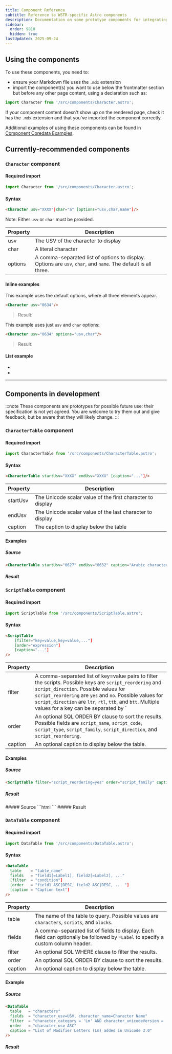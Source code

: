 ```yaml
---
title: Component Reference
subtitle: Reference to WSTR-specific Astro components
description: Documentation on some prototype components for integrating coredata
sidebar:
  order: 9810
  hidden: true
lastUpdated: 2025-09-24
---
```


## Using the components
To use these components, you need to:
- ensure your Markdown file uses the `.mdx` extension
- import the component(s) you want to use below the frontmatter section but before any other page content, using a declaration such as:
```jsx
import Character from '/src/components/Character.astro';
```
If your component content doesn't show up on the rendered page, check it has the `.mdx` extension and that you've imported the component correctly.

Additional examples of using these components can be found in [Component Coredata Examples](/reference/component-coredata-examples).

## Currently-recommended components

### `Character` component

#### Required import
```jsx
import Character from '/src/components/Character.astro';
```

#### Syntax
```html
<Character usv="XXXX"|char="a" [options="usv,char,name"]/>
```

Note: Either `usv` or `char` must be provided.

|Property|Description|
|---|---|
|usv|The USV of the character to display|
|char|A literal character|
|options|A comma-separated list of options to display. Options are `usv`, `char`, and `name`. The default is all three.|

#### Inline examples

This example uses the default options, where all three elements appear.
```html
<Character usv="0634"/>
```
>Result: <Character usv="0634"/>

This example uses just `usv` and `char` options:
```html
<Character usv="0634" options="usv,char"/>
```
>Result: <Character usv="0634" options="usv,char"/>

#### List example

- <Character usv="0020"/>
- <Character usv="0635"/>

---

## Components in development

:::note
These components are prototypes for possible future use: their specification is not yet agreed. You are welcome to try them out and give feedback, but be aware that they will likely change.
:::

### `CharacterTable` component

#### Required import
```jsx
import CharacterTable from '/src/components/CharacterTable.astro';
```

#### Syntax
```html
<CharacterTable startUsv="XXXX" endUsv="XXXX" [caption="..."]/>
```

|Property|Description|
|---|---|
|startUsv|The Unicode scalar value of the first character to display|
|endUsv|The Unicode scalar value of the last character to display|
|caption|The caption to display below the table|

#### Examples

##### Source
```html
<CharacterTable startUsv="0627" endUsv="0632" caption="Arabic characters 0627-0632"/> 
```
##### Result
<CharacterTable startUsv="0627" endUsv="0632" caption="Arabic characters 0627-0632"/> 

### `ScriptTable` component

#### Required import
```jsx
import ScriptTable from '/src/components/ScriptTable.astro';
```

#### Syntax
```html
<ScriptTable 
    [filter="key=value,key=value,..."] 
    [order="expression"] 
    [caption="..."]
/>
```
|Property|Description|
|---|---|
|filter|A comma-separated list of key=value pairs to filter the scripts. Possible keys are `script_reordering` and `script_direction`. Possible values for `script_reordering` are `yes` and `no`. Possible values for `script_direction` are `ltr`, `rtl`, `ttb`, and `btt`. Multiple values for a key can be separated by `|`.|
|order|An optional SQL ORDER BY clause to sort the results. Possible fields are `script_name`, `script_code`, `script_type`, `script_family`, `script_direction`, and `script_reordering`.|
|caption|An optional caption to display below the table.|

#### Examples
##### Source
```html
<ScriptTable filter="script_reordering=yes" order="script_family" caption="Scripts with reordering"/>
```
##### Result
<ScriptTable filter="script_reordering=yes" order="script_family" caption="Scripts with reordering"/>
##### Source
```html
<ScriptTable filter="script_type=abjad" order="script_name" caption="Abjad scripts"/>
```
##### Result
<ScriptTable filter="script_type=abjad" order="script_name" caption="Abjad scripts"/>

### `DataTable` component

#### Required import
```jsx
import DataTable from '/src/components/DataTable.astro';
```

#### Syntax
```html
<DataTable 
  table    = "table_name" 
  fields   = "field1[=Label1], field2[=Label2], ..." 
  [filter  = "condition"] 
  [order   = "field1 ASC|DESC, field2 ASC|DESC, ... "] 
  [caption = "Caption text"]
/>
```
|Property|Description|
|---|---|
|table|The name of the table to query. Possible values are `characters`, `scripts`, and `blocks`.|
|fields|A comma-separated list of fields to display. Each field can optionally be followed by `=Label` to specify a custom column header.|
|filter|An optional SQL WHERE clause to filter the results.|
|order|An optional SQL ORDER BY clause to sort the results.|
|caption|An optional caption to display below the table.|

#### Example
##### Source
```html
<DataTable 
  table   = "characters" 
  fields  = "character_usv=USV, character_name=Character Name" 
  filter  = "character_category = 'Lm' AND character_unicodeVersion = '3.0'" 
  order   = "character_usv ASC" 
  caption = "List of Modifier Letters (Lm) added in Unicode 3.0"
/>
```
##### Result
<DataTable 
  table   = "characters" 
  fields  = "character_usv=USV, character_name=Character Name" 
  filter  = "character_category = 'Lm' AND character_unicodeVersion = '3.0'" 
  order   = "character_usv ASC" 
  caption = "List of Modifier Letters (Lm) added in Unicode 3.0"
/>
